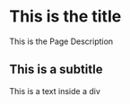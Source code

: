 # This is the title

<!-- this is an html comment -->

<PageDescription>This is the Page Description</PageDescription>

## This is a subtitle


<!-- this is a multiline
 html comment -->

<div>This is a text inside a div</div>
